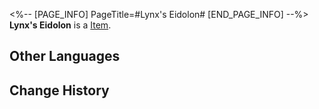 <%-- [PAGE_INFO]
PageTitle=#Lynx's Eidolon#
[END_PAGE_INFO] --%>
{{Item Infobox
|title       = Lynx's Eidolon
|id          = 11110
|image       = Item Lynx's Eidolon.png
|type        = 
|invCategory = 
|rarity      = 4
|effect      = Material for raising Lynx's Eidolon Level.
|description = 
}}
'''Lynx's Eidolon''' is a [[Item]].

==Other Languages==
{{Other Languages
|en   = Lynx's Eidolon
|zhs  = 【玲可】的星魂
|zht  = 【玲可】的星魂
|ja   = 「リンクス」の星魂
|ko   = [링스]의 성혼
|es   = Eidolon de Lynx
|fr   = Eidolon de Lynx
|ru   = Эйдолон Рыси
|th   = Eidolon ของ Lynx
|vi   = Tinh Hồn Của Lynx
|de   = Lynx’ Eidolon
|id   = Lynx's Eidolon
|pt   = Eidolon de Lynx
}}

==Change History==
{{Change History|2.0}}